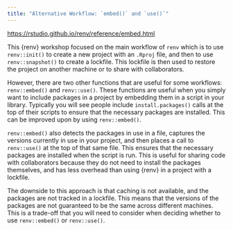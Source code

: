 ```yaml
---
title: "Alternative Workflow: `embed()` and `use()`"
---
```


<https://rstudio.github.io/renv/reference/embed.html>

This {renv} workshop focused on the main workflow of `renv` which is to use `renv::init()` to create a new project with an `.Rproj` file, and then to use `renv::snapshot()` to create a lockfile. This lockfile is then used to restore the project on another machine or to share with collaborators.

However, there are two other functions that are useful for some workflows: `renv::embed()` and `renv::use()`. These functions are useful when you simply want to include packages in a project by embedding them in a script in your library. Typically you will see people include `install.packages()` calls at the top of their scripts to ensure that the necessary packages are installed. This can be improved upon by using `renv::embed()`.

`renv::embed()` also detects the packages in use in a file, captures the versions currently in use in your project, and then places a call to `renv::use()` at the top of that same file. This ensures that the necessary packages are installed when the script is run. This is useful for sharing code with collaborators because they do not need to install the packages themselves, and has less overhead than using {renv} in a project with a lockfile.

The downside to this approach is that caching is not available, and the packages are not tracked in a lockfile. This means that the versions of the packages are not guaranteed to be the same across different machines. This is a trade-off that you will need to consider when deciding whether to use `renv::embed()` or `renv::use()`.



